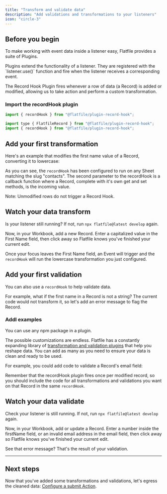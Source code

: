 ```yaml
---
title: "Transform and validate data"
description: "Add validations and transformations to your listeners"
icon: "circle-3"
---
```


<Snippet file="shared/dxpbanner.mdx" />

## Before you begin

To make working with event data inside a listener easy, Flatfile provides a suite of Plugins.

<Note>
  Plugins extend the functionality of a listener. They are registered with the
  `listener.use()` function and fire when the listener receives a corresponding
  event.
</Note>

The Record Hook Plugin fires whenever a row of data (a Record) is added or modified, allowing us to take action and perform a custom transformation.

### Import the recordHook plugin

<CodeGroup>

```js javascript
import { recordHook } from "@flatfile/plugin-record-hook";
```

```js typescript
import type { FlatfileRecord } from "@flatfile/plugin-record-hook";
import { recordHook } from "@flatfile/plugin-record-hook";
```

</CodeGroup>

## Add your first transformation

Here's an example that modifies the first name value of a Record, converting it to lowercase:

<Snippet file="quickstart/block1.mdx" />

As you can see, the `recordHook` has been configured to run on any Sheet matching
the slug "contacts". The second parameter to the recordHook is a callback function where a Record, complete with it's own get and set methods, is the incoming value.

<Info>Note: Unmodified rows do not trigger a Record Hook.</Info>

## Watch your data transform

Is your listener still running? If not, run `npx flatfile@latest develop` again.

Now, in your Workbook, add a new Record. Enter a capitalized value in the First Name field, then click away so Flatfile knows you've finished your current edit.

Once your focus leaves the First Name field, an Event will trigger and the `recordHook` will run the lowercase transformation you just configured.

## Add your first validation

You can also use a `recordHook` to help validate data.

For example, what if the first name in a Record is not a string? The current code would not transform it, so let's add an error message to flag the Record.

<Snippet file="quickstart/block2.mdx" />

### Addl examples

<Tip>You can use any npm package in a plugin.</Tip>

The possible customizations are endless. Flatfile has a constantly expanding library of [transformation and validation plugins](../../plugins-docs/transform) that help you reshape data. You can add as many as you need to ensure your data is clean and ready to be used.

For example, you could add code to validate a Record's email field:

<Snippet file="quickstart/block3.mdx" />

Remember that the recordHook plugin fires once per modified record, so you should include the code for all transformations and validations you want on that Record in the same `recordHook`.

## Watch your data validate

Check your listener is still running. If not, run `npx flatfile@latest develop` again.

Now, in your Workbook, add or update a Record. Enter a number inside the firstName field, or an invalid email address in the email field, then click away so Flatfile knows you've finished your current edit.

See that error message? That's the result of your validation.

---

## Next steps

Now that you've added some transformations and validations, let's egress the cleaned data: [Configure a submit Action](../custom/submit-action).
